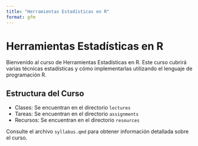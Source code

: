 ```yaml
---
title: "Herramientas Estadísticas en R"
format: gfm
---
```


# Herramientas Estadísticas en R

Bienvenido al curso de Herramientas Estadísticas en R. Este curso cubrirá varias técnicas estadísticas y cómo implementarlas utilizando el lenguaje de programación R.

## Estructura del Curso
- Clases: Se encuentran en el directorio `lectures`
- Tareas: Se encuentran en el directorio `assignments`
- Recursos: Se encuentran en el directorio `resources`

Consulte el archivo `syllabus.qmd` para obtener información detallada sobre el curso.
